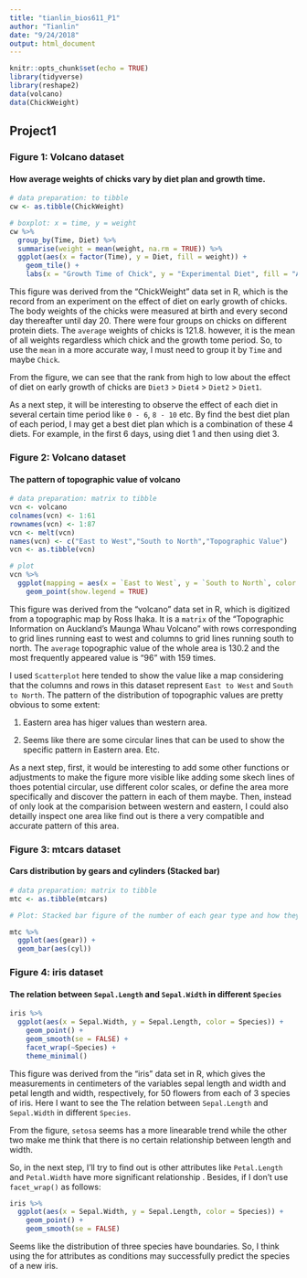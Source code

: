 ```yaml
---
title: "tianlin_bios611_P1"
author: "Tianlin"
date: "9/24/2018"
output: html_document
---
```


```r
knitr::opts_chunk$set(echo = TRUE)
library(tidyverse)
library(reshape2)
data(volcano)
data(ChickWeight)
```

## Project1

### Figure 1: Volcano dataset 

#### How average weights of chicks vary by diet plan and growth time.

```r
# data preparation: to tibble
cw <- as.tibble(ChickWeight)

# boxplot: x = time, y = weight
cw %>%
  group_by(Time, Diet) %>%
  summarise(weight = mean(weight, na.rm = TRUE)) %>%
  ggplot(aes(x = factor(Time), y = Diet, fill = weight)) +
    geom_tile() +
    labs(x = "Growth Time of Chick", y = "Experimental Diet", fill = "Average Weight")
```

This figure was derived from the “ChickWeight” data set in R, which is the record from an experiment on the effect of diet on early growth of chicks. The body weights of the chicks were measured at birth and every second day thereafter until day 20. There were four groups on chicks on different protein diets. The `average` weights of chicks is 121.8. however, it is the mean of all weights regardless which chick and the growth tome period. So, to use the `mean` in a more accurate way, I must need to group it by `Time` and maybe `Chick`.

From the figure, we can see that the rank from high to low about the effect of diet on early growth of chicks are `Diet3` > `Diet4` > `Diet2` > `Diet1`.

As a next step, it will be interesting to observe the effect of each diet in several certain time period like `0 - 6`, `8 - 10` etc. By find the best diet plan of each period, I may get a best diet plan which is a combination of these 4 diets. For example, in the first 6 days, using diet 1 and then using diet 3.


### Figure 2: Volcano dataset
#### The pattern of topographic value of volcano

```r
# data preparation: matrix to tibble
vcn <- volcano
colnames(vcn) <- 1:61
rownames(vcn) <- 1:87
vcn <- melt(vcn)
names(vcn) <- c("East to West","South to North","Topographic Value")
vcn <- as.tibble(vcn)

# plot
vcn %>% 
  ggplot(mapping = aes(x = `East to West`, y = `South to North`, color = `Topographic Value`)) +
    geom_point(show.legend = TRUE)
```

This figure was derived from the “volcano” data set in R, which is digitized from a topographic map by Ross Ihaka. It is a `matrix` of the "Topographic Information on Auckland's Maunga Whau Volcano" with rows corresponding to grid lines running east to west and columns to grid lines running south to north. The `average` topographic value of the whole area is 130.2 and the most frequently appeared value is "96" with 159 times.

I used `Scatterplot` here tended to show the value like a map considering that the columns and rows in this dataset represent `East to West` and `South to North`. The pattern of the distribution of topographic values are pretty obvious to some extent: 

1. Eastern area has higer values than western area.

2. Seems like there are some circular lines that can be used to show the specific pattern in Eastern area. Etc.

As a next step, first, it would be interesting to add some other functions or adjustments to make the figure more visible like adding some skech lines of thoes potential circular, use different color scales, or define the area more specifically and discover the pattern in each of them maybe. Then, instead of only look at the comparision between western and eastern, I could also detailly inspect one area like find out is there a very compatible and accurate pattern of this area.

### Figure 3: mtcars dataset
#### Cars distribution by gears and cylinders (Stacked bar)

```r
# data preparation: matrix to tibble
mtc <- as.tibble(mtcars)

# Plot: Stacked bar figure of the number of each gear type and how they are further divided out by cyl.

mtc %>%
  ggplot(aes(gear)) +
  geom_bar(aes(cyl))
```

### Figure 4: iris dataset
#### The relation between `Sepal.Length` and `Sepal.Width` in different `Species`

```r
iris %>%
  ggplot(aes(x = Sepal.Width, y = Sepal.Length, color = Species)) +
    geom_point() + 
    geom_smooth(se = FALSE) +
    facet_wrap(~Species) +
    theme_minimal()
```

This figure was derived from the “iris” data set in R, which gives the measurements in centimeters of the variables sepal length and width and petal length and width, respectively, for 50 flowers from each of 3 species of iris. Here I want to see the The relation between `Sepal.Length` and `Sepal.Width` in different `Species`. 

From the figure, `setosa` seems has a more linearable trend while the other two make me think that there is no certain relationship between length and width. 

So, in the next step, I'll try to find out is other attributes like `Petal.Length` and `Petal.Width` have more significant relationship . Besides, if I don't use `facet_wrap()` as follows:

```r
iris %>%
  ggplot(aes(x = Sepal.Width, y = Sepal.Length, color = Species)) +
    geom_point() + 
    geom_smooth(se = FALSE)
```


Seems like the distribution of three species have boundaries. So, I think using the for attributes as conditions may successfully predict the species of a new iris.